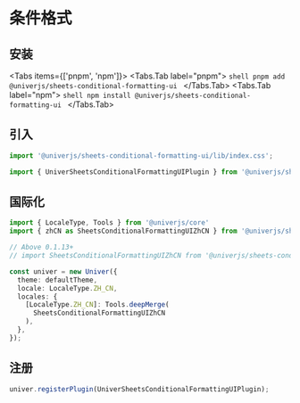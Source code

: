 
# 条件格式

## 安装

<Tabs items={['pnpm', 'npm']}>
  <Tabs.Tab label="pnpm">
    ```shell
    pnpm add @univerjs/sheets-conditional-formatting-ui
    ```
  </Tabs.Tab>
  <Tabs.Tab label="npm">
    ```shell
    npm install @univerjs/sheets-conditional-formatting-ui
    ```
  </Tabs.Tab>
</Tabs>

## 引入

```typescript
import '@univerjs/sheets-conditional-formatting-ui/lib/index.css';

import { UniverSheetsConditionalFormattingUIPlugin } from '@univerjs/sheets-conditional-formatting-ui';
```

## 国际化

```typescript
import { LocaleType, Tools } from '@univerjs/core'
import { zhCN as SheetsConditionalFormattingUIZhCN } from '@univerjs/sheets-conditional-formatting-ui';

// Above 0.1.13+
// import SheetsConditionalFormattingUIZhCN from '@univerjs/sheets-conditional-formatting-ui/locale/zh-CN';

const univer = new Univer({
  theme: defaultTheme,
  locale: LocaleType.ZH_CN,
  locales: {
    [LocaleType.ZH_CN]: Tools.deepMerge(
      SheetsConditionalFormattingUIZhCN
    ),
  },
});
```

## 注册

```typescript
univer.registerPlugin(UniverSheetsConditionalFormattingUIPlugin);
```
